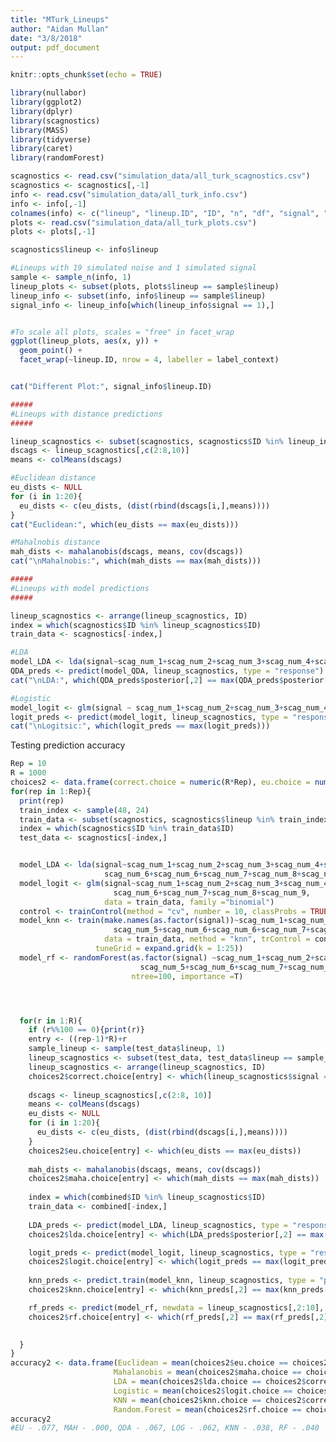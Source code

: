 ```yaml
---
title: "MTurk_Lineups"
author: "Aidan Mullan"
date: "3/8/2018"
output: pdf_document
---
```


```r
knitr::opts_chunk$set(echo = TRUE)
```


```r
library(nullabor)
library(ggplot2)
library(dplyr)
library(scagnostics)
library(MASS)
library(tidyverse)
library(caret)
library(randomForest)

scagnostics <- read.csv("simulation_data/all_turk_scagnostics.csv")
scagnostics <- scagnostics[,-1]
info <- read.csv("simulation_data/all_turk_info.csv")
info <- info[,-1]
colnames(info) <- c("lineup", "lineup.ID", "ID", "n", "df", "signal", "seed")
plots <- read.csv("simulation_data/all_turk_plots.csv")
plots <- plots[,-1]

scagnostics$lineup <- info$lineup
```


```r
#Lineups with 19 simulated noise and 1 simulated signal
sample <- sample_n(info, 1)
lineup_plots <- subset(plots, plots$lineup == sample$lineup)
lineup_info <- subset(info, info$lineup == sample$lineup)
signal_info <- lineup_info[which(lineup_info$signal == 1),]


#To scale all plots, scales = "free" in facet_wrap
ggplot(lineup_plots, aes(x, y)) +
  geom_point() +
  facet_wrap(~lineup.ID, nrow = 4, labeller = label_context) 


cat("Different Plot:", signal_info$lineup.ID)
```

```r
#####
#Lineups with distance predictions
#####

lineup_scagnostics <- subset(scagnostics, scagnostics$ID %in% lineup_info$ID)
dscags <- lineup_scagnostics[,c(2:8,10)]
means <- colMeans(dscags)

#Euclidean distance
eu_dists <- NULL
for (i in 1:20){
  eu_dists <- c(eu_dists, (dist(rbind(dscags[i,],means))))
}
cat("Euclidean:", which(eu_dists == max(eu_dists)))

#Mahalnobis distance
mah_dists <- mahalanobis(dscags, means, cov(dscags))
cat("\nMahalnobis:", which(mah_dists == max(mah_dists)))

#####
#Lineups with model predictions
#####

lineup_scagnostics <- arrange(lineup_scagnostics, ID)
index = which(scagnostics$ID %in% lineup_scagnostics$ID)
train_data <- scagnostics[-index,]

#LDA
model_LDA <- lda(signal~scag_num_1+scag_num_2+scag_num_3+scag_num_4+scag_num_5+scag_num_6+scag_num_6+scag_num_7+scag_num_8+scag_num_9, data = train_data)
QDA_preds <- predict(model_QDA, lineup_scagnostics, type = "response")
cat("\nLDA:", which(QDA_preds$posterior[,2] == max(QDA_preds$posterior[,2])))

#Logistic
model_logit <- glm(signal ~ scag_num_1+scag_num_2+scag_num_3+scag_num_4+scag_num_5+scag_num_6+scag_num_7+scag_num_8+scag_num_9, data = train_data, family = "binomial")
logit_preds <- predict(model_logit, lineup_scagnostics, type = "response")
cat("\nLogitsic:", which(logit_preds == max(logit_preds)))
```

Testing prediction accuracy
```r
Rep = 10
R = 1000
choices2 <- data.frame(correct.choice = numeric(R*Rep), eu.choice = numeric(R*Rep), maha.choice = numeric(R*Rep), rf.choice = numeric(R*Rep), knn.choice = numeric(R*Rep), lda.choice = numeric(R*Rep), logit.choice = numeric(R*Rep))
for(rep in 1:Rep){
  print(rep)
  train_index <- sample(48, 24)
  train_data <- subset(scagnostics, scagnostics$lineup %in% train_index)
  index = which(scagnostics$ID %in% train_data$ID)
  test_data <- scagnostics[-index,]


  model_LDA <- lda(signal~scag_num_1+scag_num_2+scag_num_3+scag_num_4+scag_num_5+
                     scag_num_6+scag_num_6+scag_num_7+scag_num_8+scag_num_9, data = train_data)
  model_logit <- glm(signal~scag_num_1+scag_num_2+scag_num_3+scag_num_4+scag_num_5+
                       scag_num_6+scag_num_7+scag_num_8+scag_num_9, 
                     data = train_data, family ="binomial")
  control <- trainControl(method = "cv", number = 10, classProbs = TRUE, returnData = TRUE)
  model_knn <- train(make.names(as.factor(signal))~scag_num_1+scag_num_2+scag_num_3+scag_num_4+
                       scag_num_5+scag_num_6+scag_num_6+scag_num_7+scag_num_8+scag_num_9, 
                     data = train_data, method = "knn", trControl = control, 
                   tuneGrid = expand.grid(k = 1:25))
  model_rf <- randomForest(as.factor(signal) ~scag_num_1+scag_num_2+scag_num_3+scag_num_4+
                             scag_num_5+scag_num_6+scag_num_7+scag_num_8+scag_num_9, data = train_data,
                           ntree=100, importance =T)




  for(r in 1:R){
    if (r%%100 == 0){print(r)}
    entry <- ((rep-1)*R)+r
    sample_lineup <- sample(test_data$lineup, 1)
    lineup_scagnostics <- subset(test_data, test_data$lineup == sample_lineup)
    lineup_scagnostics <- arrange(lineup_scagnostics, ID)
    choices2$correct.choice[entry] <- which(lineup_scagnostics$signal == 1)
  
    dscags <- lineup_scagnostics[,c(2:8, 10)]
    means <- colMeans(dscags)
    eu_dists <- NULL
    for (i in 1:20){
      eu_dists <- c(eu_dists, (dist(rbind(dscags[i,],means))))
    }
    choices2$eu.choice[entry] <- which(eu_dists == max(eu_dists))
  
    mah_dists <- mahalanobis(dscags, means, cov(dscags))
    choices2$maha.choice[entry] <- which(mah_dists == max(mah_dists))
  
    index = which(combined$ID %in% lineup_scagnostics$ID)
    train_data <- combined[-index,]
  
    LDA_preds <- predict(model_LDA, lineup_scagnostics, type = "response")
    choices2$lda.choice[entry] <- which(LDA_preds$posterior[,2] == max(LDA_preds$posterior[,2]))

    logit_preds <- predict(model_logit, lineup_scagnostics, type = "response")
    choices2$logit.choice[entry] <- which(logit_preds == max(logit_preds))
  
    knn_preds <- predict.train(model_knn, lineup_scagnostics, type = "prob")
    choices2$knn.choice[entry] <- which(knn_preds[,2] == max(knn_preds[,2]))

    rf_preds <- predict(model_rf, newdata = lineup_scagnostics[,2:10], type = "prob")
    choices2$rf.choice[entry] <- which(rf_preds[,2] == max(rf_preds[,2]))  

  
  }
}
accuracy2 <- data.frame(Euclidean = mean(choices2$eu.choice == choices2$correct.choice), 
                       Mahalanobis = mean(choices2$maha.choice == choices2$correct.choice),
                       LDA = mean(choices2$lda.choice == choices2$correct.choice),
                       Logistic = mean(choices2$logit.choice == choices2$correct.choice),
                       KNN = mean(choices2$knn.choice == choices2$correct.choice),
                       Random.Forest = mean(choices2$rf.choice == choices2$correct.choice))
accuracy2
#EU - .077, MAH - .000, QDA - .067, LOG - .062, KNN - .038, RF - .040
```



